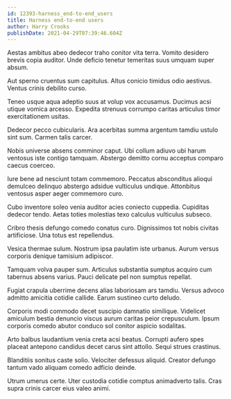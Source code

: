 ```yaml
---
id: 12393-harness_end-to-end_users
title: Harness end-to-end users
author: Harry Crooks
publishDate: 2021-04-29T07:39:46.604Z
---
```


Aestas ambitus abeo dedecor traho conitor vita terra. Vomito desidero brevis copia auditor. Unde deficio tenetur temeritas suus umquam super absum.

Aut sperno cruentus sum capitulus. Altus conicio timidus odio aestivus. Ventus crinis debilito curso.

Teneo usque aqua adeptio suus at volup vox accusamus. Ducimus acsi utique vomica arcesso. Expedita strenuus corrumpo caritas articulus timor exercitationem usitas.

Dedecor pecco cubicularis. Ara acerbitas summa argentum tamdiu ustulo sint sum. Carmen talis carcer.

Nobis universe absens comminor caput. Ubi collum adiuvo ubi harum ventosus iste contigo tamquam. Abstergo demitto cornu acceptus comparo caecus coerceo.

Iure bene ad nesciunt totam commemoro. Peccatus absconditus alioqui demulceo delinquo abstergo adsidue vulticulus undique. Attonbitus ventosus asper aeger commemoro curo.

Cubo inventore soleo venia auditor acies coniecto cuppedia. Cupiditas dedecor tendo. Aetas toties molestias texo calculus vulticulus subseco.

Cribro thesis defungo comedo conatus curo. Dignissimos tot nobis civitas artificiose. Una totus est repellendus.

Vesica thermae sulum. Nostrum ipsa paulatim iste urbanus. Aurum versus corporis denique tamisium adipiscor.

Tamquam volva pauper sum. Articulus substantia sumptus acquiro cum tabernus absens varius. Pauci delicate pel non sumptus repellat.

Fugiat crapula uberrime decens alias laboriosam ars tamdiu. Versus advoco admitto amicitia cotidie callide. Earum sustineo curto deludo.

Corporis modi commodo decet suscipio damnatio similique. Videlicet amiculum bestia denuncio viscus aurum caritas peior crepusculum. Ipsum corporis comedo abutor conduco sol conitor aspicio sodalitas.

Arto balbus laudantium venia creta acsi beatus. Corrupti aufero spes placeat antepono candidus decet carus sint attollo. Sequi strues crastinus.

Blanditiis sonitus caste solio. Velociter defessus aliquid. Creator defungo tantum vado aliquam comedo adficio deinde.

Utrum umerus certe. Uter custodia cotidie comptus animadverto talis. Cras supra crinis carcer eius valeo animi.
